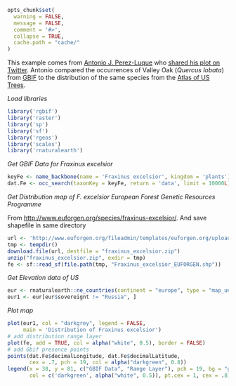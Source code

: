 ```r
opts_chunk$set(
  warning = FALSE,
  message = FALSE,
  comment = '#>',
  collapse = TRUE,
  cache.path = "cache/"
)
```

This example comes from [Antonio J. Perez-Luque](https://twitter.com/ajpelu) who [shared his plot on Twitter][tweet]. Antonio compared the occurrences of Valley Oak (_Quercus lobata_) from [GBIF][gbif] to the distribution of the same species from the [Atlas of US Trees][atlas].

_Load libraries_

```r
library('rgbif')
library('raster')
library('sp')
library('sf')
library('rgeos')
library('scales')
library('rnaturalearth')
```

_Get GBIF Data for Fraxinus excelsior_

```r
keyFe <- name_backbone(name = 'Fraxinus excelsior', kingdom = 'plants')$speciesKey
dat.Fe <- occ_search(taxonKey = keyFe, return = 'data', limit = 10000L)
```

_Get Distribution map of F. excelsior European Forest Genetic Resources Programme_

From <http://www.euforgen.org/species/fraxinus-excelsior/>. And save shapefile in same directory

```r
url <- 'http://www.euforgen.org/fileadmin/templates/euforgen.org/upload/Documents/Maps/Shapefile/Fraxinus_excelsior.zip'
tmp <- tempdir()
download.file(url, destfile = "fraxinus_excelsior.zip")
unzip("fraxinus_excelsior.zip", exdir = tmp)
fe <- sf::read_sf(file.path(tmp, "Fraxinus_excelsior_EUFORGEN.shp"))
```

_Get Elevation data of US_

```r
eur <- rnaturalearth::ne_countries(continent = "europe", type = "map_units")
eur1 <- eur[eur$sovereignt != "Russia", ]
```

_Plot map_

```r
plot(eur1, col = "darkgrey", legend = FALSE,
     main = 'Distribution of Fraxinus excelsior')
# add distribution range layer
plot(fe, add = TRUE, col = alpha("white", 0.5), border = FALSE)
# add Gbif presence points
points(dat.Fe$decimalLongitude, dat.Fe$decimalLatitude,
       cex = .7, pch = 19, col = alpha("darkgreen", 0.8))
legend(x = 38, y = 81, c("GBIF Data", "Range Layer"), pch = 19, bg = "grey",
       col = c('darkgreen', alpha("white", 0.5)), pt.cex = 1, cex = .8)
```

[tweet]: https://twitter.com/ajpelu/status/473951167567757312
[gbif]: http://www.gbif.org/
[atlas]: http://esp.cr.usgs.gov/data/little/
